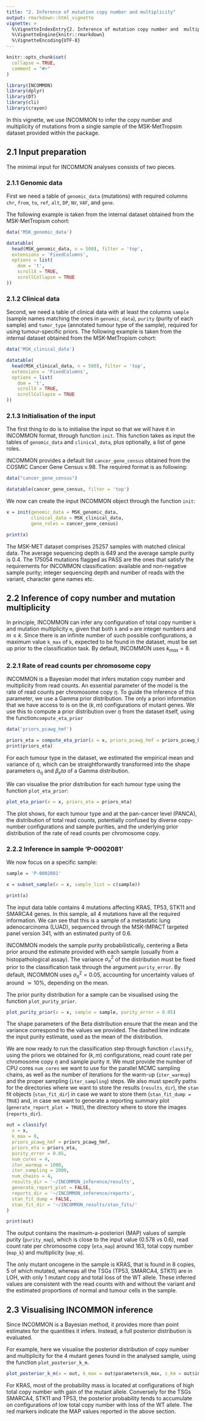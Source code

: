 ```yaml
---
title: "2. Inference of mutation copy number and multiplicity"
output: rmarkdown::html_vignette
vignette: >
  %\VignetteIndexEntry{2. Inference of mutation copy number and  multiplicity}
  %\VignetteEngine{knitr::rmarkdown}
  %\VignetteEncoding{UTF-8}
---
```


```r
knitr::opts_chunk$set(
  collapse = TRUE,
  comment = "#>"
)
```

```r
library(INCOMMON)
library(dplyr)
library(DT)
library(cli)
library(crayon)
```

In this vignette, we use INCOMMON to infer the copy number and multiplicity of mutations from a single sample of the MSK-MetTropsim dataset provided within the package.

## 2.1 Input preparation

The minimal input for INCOMMON analyses consists of two pieces.

### 2.1.1 Genomic data

First we need a table
of `genomic_data` (mutations) with required columns `chr`, `from`, `to`, `ref`, `alt`,
`DP`, `NV`, `VAF`, and `gene`.

The following example is taken from the internal dataset obtained from the MSK-MetTropism
cohort:


```r
data('MSK_genomic_data')

datatable(
  head(MSK_genomic_data, n = 500), filter = 'top', 
  extensions = 'FixedColumns',
  options = list(
    dom = 't',
    scrollX = TRUE,
    scrollCollapse = TRUE
))
```

### 2.1.2 Clinical data

Second, we need a table of clinical data with at least the columns  `sample` (sample names matching the ones in `genomic_data`), `purity` (purity of each sample) and `tumor_type` (annotated tumour type of the sample), required
for using tumour-specific priors. The following example is taken from the internal dataset obtained from the MSK-MetTropism cohort:

```r
data('MSK_clinical_data')

datatable(
  head(MSK_clinical_data, n = 500), filter = 'top', 
  extensions = 'FixedColumns',
  options = list(
    dom = 't',
    scrollX = TRUE,
    scrollCollapse = TRUE
))
```

### 2.1.3 Initialisation of the input

The first thing to do is to initialise the input so that we will have it in INCOMMON format, through function `init`. This function takes as input the tables of `genomic_data` and
`clinical_data`, plus optionally, a list of gene roles.

INCOMMON provides a default list `cancer_gene_census` obtained from the COSMIC Cancer Gene Census v.98. The required format is as following:

```r
data("cancer_gene_census")

datatable(cancer_gene_census, filter = 'top')
```

We now can create the input INCOMMON object through the function `init`:

```r
x = init(genomic_data = MSK_genomic_data, 
         clinical_data = MSK_clinical_data, 
         gene_roles = cancer_gene_census)

print(x)
```

The MSK-MET dataset comprises 25257 samples with matched clinical data. The average sequencing depth is 649 and the average sample purity is 0.4. The 175054 mutations flagged as PASS are the ones that satisfy the requirements
for INCOMMON classification: available and non-negative sample purity; integer sequencing 
depth and number of reads with the variant, character gene names etc.


## 2.2 Inference of copy number and mutation multiplicity

In principle, INCOMMON can infer any configuration of total copy number `k` and mutation multiplicity `m`, given that both `k` and `m` are integer numbers and $m\leq k$. Since there is an infinite number of such possible configurations, a maximum value `k_max`  of `k`, expected to be found in the dataset, must be set up prior to the classification task. By default, INCOMMON uses $k_{max}=8$.

### 2.2.1 Rate of read counts per chromosome copy

INCOMMON is a Bayesian model that infers mutation copy number and multiplicity from read counts. An essential parameter of the model is the rate of read counts per chromosome copy $\eta$. To guide the inference of this parameter, we use a Gamma prior distribution. The only a priori information that we have access to is on the $(k,m)$ configurations of mutant genes. We use this to compute a prior distribution over $\eta$ from the dataset itself, using the function`compute_eta_prior`

```r
data('priors_pcawg_hmf')

priors_eta = compute_eta_prior(x = x, priors_pcawg_hmf = priors_pcawg_hmf)
print(priors_eta)
```

For each tumour type in the dataset, we estimated the empirical mean and variance of $\eta$, which can be straightforwardly transformed into the shape parameters $\alpha_\eta$ and $\beta_eta$ of a Gamma distribution. 

We can visualise the prior distribution for each tumour type using the function `plot_eta_prior`:

```r
plot_eta_prior(x = x, priors_eta = priors_eta)
```
The plot shows, for each tumour type and at the pan-cancer level (PANCA), the distribution of total read counts, potentially confused by diverse copy-number configurations and sample purities, and the underlying prior distribution of the rate of read counts per chromosome copy.

### 2.2.2 Inference in sample 'P-0002081'

We now focus on a specific sample:

```r
sample = 'P-0002081'

x = subset_sample(x = x, sample_list = c(sample))

print(x)
```

The input data table contains 4 mutations affecting KRAS, TP53, STK11 and SMARCA4 genes. In this sample, all 4 mutations have all the required information. We can see that this is a sample of a metastatic lung adenocarcinoma (LUAD), sequenced through the MSK-IMPACT targeted panel version 341, with an estimated purity of 0.6.


INCOMMON models the sample purity probabilistically, centering a Beta prior around the estimate provided with each sample (usually from a histopathological assay). The variance $\sigma_{\pi}^2$ of the distribution must be fixed prior to the classification task through the argument `purity_error`. By default, INCOMMON uses $\sigma_{\pi}^2=0.05$, accounting for uncertainty values of around $\simeq 10\%$, depending on the mean.

The prior purity distribution for a sample can be visualised using the function `plot_purity_prior`.

```r
plot_purity_prior(x = x, sample = sample, purity_error = 0.05)
```

The shape parameters of the Beta distribution ensure that the mean and the variance correspond to the values we provided. The dashed line indicate the input purity estimate, used as the mean of the distribution.


We are now ready to run the classification step through function `classify`, using the priors we obtained for $(k,m)$ configurations, read count rate per chromosome copy $\eta$ and sample purity $\pi$. We must provide the number of CPU cores `num_cores` we want to use for the parallel MCMC sampling chains, as well as the number of iterations for the warm-up (`iter_warmup`) and the proper sampling (`iter_sampling`) steps. We also must specify paths for the directories where we want to store the results (`results_dir`), the `stan` fit objects (`stan_fit_dir`) in case we want to store them (`stan_fit_dump = TRUE`) and, in case we want to generate a reporting summary plot (`generate_report_plot = TRUE`), the directory where to store the images (`reports_dir`).


```r
out = classify(
  x = x,
  k_max = 8,
  priors_pcawg_hmf = priors_pcawg_hmf,
  priors_eta = priors_eta,
  purity_error = 0.05,
  num_cores = 4,
  iter_warmup = 1000,
  iter_sampling = 2000,
  num_chains = 4,
  results_dir = '~/INCOMMON_inference/results',
  generate_report_plot = FALSE,
  reports_dir = '~/INCOMMON_inference/reports',
  stan_fit_dump = FALSE,
  stan_fit_dir = '~/INCOMMON_results/stan_fits/'
)

```

```r
print(out)
```


The output contains the maximum-a-posteriori (MAP) values of sample purity (`purity_map`), which is close to the input value (0.578 vs 0.6), read count rate per chromosome copy (`eta_map`) around 163, total copy number (`map_k`) and multiplicity (`map_m`). 

The only mutant oncogene in the sample is KRAS, that is found in 8 copies, 5 of which mutated, 
whereas all the TSGs (TP53, SMARCA4, STK11) are in LOH, with only 1 mutant copy and total loss of the WT allele. These inferred values are consistent with the read counts with and without the variant and the estimated proportions of normal and tumour cells in the sample.


## 2.3 Visualising INCOMMON inference 

Since INCOMMON is a Bayesian method, it provides more than point estimates for the quantities it infers. Instead, a full posterior distribution is evaluated.

For example, here we visualise the posterior distribution of copy number and multiplicity for the 4 mutant genes found in the analysed sample, using the function `plot_posterior_k_m`.

```r
plot_posterior_k_m(x = out, k_max = out$parameters$k_max, z_km = out$input$z_km)
```

For KRAS, most of the probability mass is located at configurations of high total copy number with gain of the mutant allele. Conversely for the TSGs SMARCA4, STK11 and TP53, the posterior probability tends to accumulate on configurations of low total copy number with loss of the WT allele. The red markers indicate the MAP values reported in the above section.
